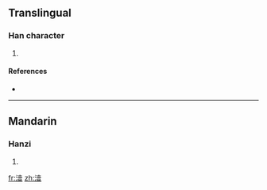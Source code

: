 ==Translingual==

===Han character===
{{Han char|rn=85|rad=水|as=12|sn=15|four=|canj=水土月廿 (EGBT)}}

# {{defn|Han|sort=水12}}

====References====
* {{Han ref|kx=0650.240|dkj=18282|dj=1061.050|hdz=31736.050|uh=6F71|ud=28529}}

----

==Mandarin==

===Hanzi===
{{cmn-hanzi|pin=[[sǎ]] ([[sa3]]), [[y]] (yie)|wg=sa<sup>3</sup>, i<sup>e</sup>}}

# {{defn|Mandarin}}

[[fr:潱]]
[[zh:潱]]